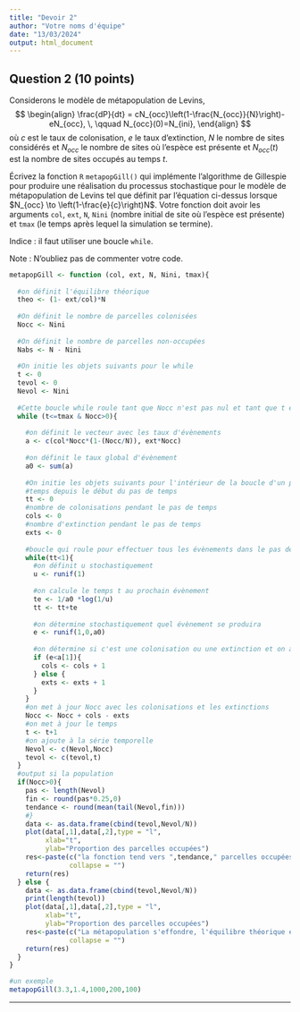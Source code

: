 ```yaml
---
title: "Devoir 2"
author: "Votre noms d'équipe"
date: "13/03/2024"
output: html_document
---
```


## Question 2 (10 points)

Considerons le modèle de métapopulation de Levins,
$$
\begin{align}
\frac{dP}{dt} = cN_{occ}\left(1-\frac{N_{occ}}{N}\right)- eN_{occ}, \, \qquad N_{occ}(0)=N_{ini},
\end{align}
$$
où $c$ est le taux de colonisation, $e$ le taux d'extinction, $N$ le nombre de sites considérés et $N_{occ}$ le nombre de sites où l'espèce est présente et $N_{occ}(t)$ est la nombre de sites occupés au temps $t$.

Écrivez la fonction ```R``` ```metapopGill()``` qui implémente l'algorithme de Gillespie pour produire une réalisation du processus stochastique pour le modèle de métapopulation de Levins tel que définit par l'équation ci-dessus lorsque $N_{occ} \to \left(1-\frac{e}{c}\right)N$. Votre fonction doit avoir les arguments 
```col```, ```ext```, ```N```,   ```Nini``` (nombre initial de site où l'espèce est présente) et ```tmax``` (le temps après lequel la simulation se termine). 

Indice : il faut utiliser une boucle `while`.

Note : N'oubliez pas de commenter votre code.

```r
metapopGill <- function (col, ext, N, Nini, tmax){
  
  #on définit l'équilibre théorique
  theo <- (1- ext/col)*N
  
  #On définit le nombre de parcelles colonisées
  Nocc <- Nini
  
  #On définit le nombre de parcelles non-occupées
  Nabs <- N - Nini
  
  #On initie les objets suivants pour le while
  t <- 0
  tevol <- 0
  Nevol <- Nini
  
  #Cette boucle while roule tant que Nocc n'est pas nul et tant que t est sous tmax
  while (t<=tmax & Nocc>0){
    
    #on définit le vecteur avec les taux d'évènements
    a <- c(col*Nocc*(1-(Nocc/N)), ext*Nocc)
    
    #on définit le taux global d'évènement
    a0 <- sum(a)
    
    #On initie les objets suivants pour l'intérieur de la boucle d'un pas de temps
    #temps depuis le début du pas de temps
    tt <- 0
    #nombre de colonisations pendant le pas de temps
    cols <- 0
    #nombre d'extinction pendant le pas de temps
    exts <- 0
    
    #boucle qui roule pour effectuer tous les évènements dans le pas de temps
    while(tt<1){
      #on définit u stochastiquement
      u <- runif(1)
      
      #on calcule le temps t au prochain évènement
      te <- 1/a0 *log(1/u)
      tt <- tt+te
      
      #on détermine stochastiquement quel évènement se produira
      e <- runif(1,0,a0)
      
      #on détermine si c'est une colonisation ou une extinction et on ajuste cols et exts
      if (e<a[1]){
        cols <- cols + 1
      } else {
        exts <- exts + 1
      }
    }
    #on met à jour Nocc avec les colonisations et les extinctions
    Nocc <- Nocc + cols - exts
    #on met à jour le temps
    t <- t+1
    #on ajoute à la série temporelle
    Nevol <- c(Nevol,Nocc)
    tevol <- c(tevol,t)
  }
  #output si la population
  if(Nocc>0){
    pas <- length(Nevol)
    fin <- round(pas*0.25,0)
    tendance <- round(mean(tail(Nevol,fin)))
    #}
    data <- as.data.frame(cbind(tevol,Nevol/N))
    plot(data[,1],data[,2],type = "l",
         xlab="t",
         ylab="Proportion des parcelles occupées")
    res<-paste(c("la fonction tend vers ",tendance," parcelles occupées, l'équilibre théorique est à ",round(theo)," parcelles occupées"),
               collapse = "")
    return(res)
  } else {
    data <- as.data.frame(cbind(tevol,Nevol/N))
    print(length(tevol))
    plot(data[,1],data[,2],type = "l",
         xlab="t",
         ylab="Proportion des parcelles occupées")
    res<-paste(c("La métapopulation s'effondre, l'équilibre théorique est à ",round(theo)," parcelles occupées"),
               collapse = "")
    return(res)
  }
}

#un exemple
metapopGill(3.3,1.4,1000,200,100)
```

***